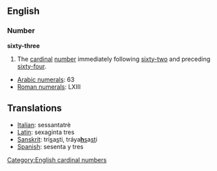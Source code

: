 == English ==
=== Number ===
'''sixty-three'''

#The [[cardinal]] [[number]] immediately following [[sixty-two]] and preceding [[sixty-four]].

*[[w:Arabic Numerals|Arabic numerals]]: 63
*[[w:Roman numerals|Roman numerals]]: LXIII

==Translations==
*[[Italian]]: sessantatrè
*[[Latin]]: sexaginta tres
*[[Sanskrit]]: tri<u>s</u>a<u>s</u>ti, tráya<u>'''h'''s</u>a<u>st</u>i
*[[Spanish]]: sesenta y tres

[[Category:English cardinal numbers]]
